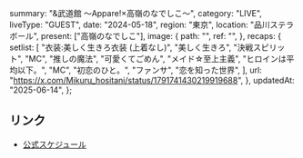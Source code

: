   summary: "&武道館 〜Appare!×高嶺のなでしこ〜",
  category: "LIVE",
  liveType: "GUEST",
  date: "2024-05-18",
  region: "東京",
  location: "品川ステラボール",
  present: ["高嶺のなでしこ"],
  image: {
    path: "",
    ref: "",
  },
  recaps: {
    setlist: [
      "衣装:美しく生きろ衣装 (上着なし)",
      "美しく生きろ",
      "決戦スピリット",
      "MC",
      "推しの魔法",
      "可愛くてごめん",
      "メイド☆至上主義",
      "ヒロインは平均以下。",
      "MC",
      "初恋のひと。",
      "ファンサ",
      "恋を知った世界",
    ],
    url: "https://x.com/Mikuru_hositani/status/1791741430219919688",
  },
  updatedAt: "2025-06-14",
};

## リンク

- [公式スケジュール](https://takanenonadeshiko.jp/?p=2034)
